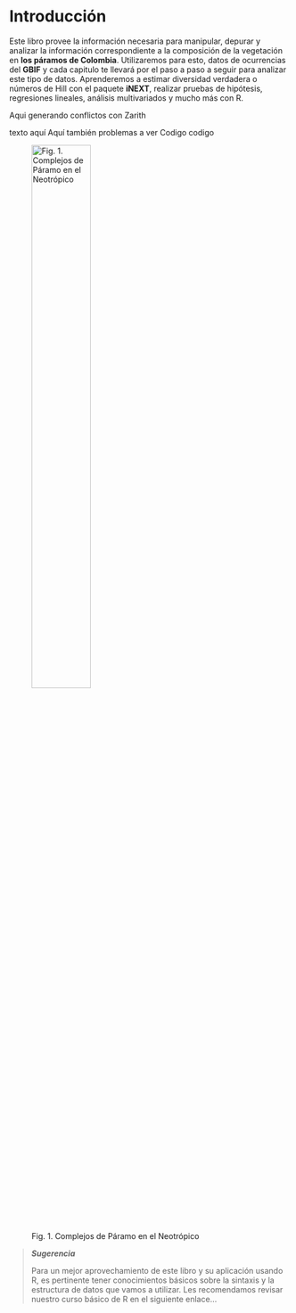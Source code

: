 
# Introducción {-}

Este libro provee la información necesaria para manipular, depurar y analizar la información correspondiente a la composición de la vegetación en **los páramos de Colombia**. Utilizaremos para esto, datos de ocurrencias del **GBIF** y cada capitulo te llevará por el paso a paso a seguir para analizar este tipo de datos. Aprenderemos a estimar diversidad verdadera o números de Hill con el paquete **iNEXT**, realizar pruebas de hipótesis, regresiones lineales, análisis multivariados y mucho más con R.





Aqui generando conflictos con Zarith


texto aquí
Aquí también problemas a ver
Codigo codigo



![Fig. 1. Complejos de Páramo en el Neotrópico](map_par_V5.png){width=50%}


>**_Sugerencia_**
>
>Para un mejor aprovechamiento de este libro y su aplicación usando R, es pertinente tener conocimientos básicos sobre la sintaxis y la estructura de datos que vamos a utilizar. Les recomendamos revisar nuestro curso básico de R en el siguiente enlace...
  
